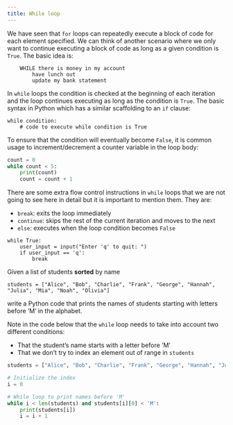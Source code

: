 ```yaml
---
title: While loop
---
```


We have seen that `for` loops can repeatedly execute a block of code for each element specified. We can think of another scenario where we only want to continue executing a block of code as long as a given condition is `True`. The basic idea is:
```
    WHILE there is money in my account
        have lunch out
        update my bank statement
```

In `while` loops the condition is checked at the beginning of each iteration and the loop continues executing as long as the condition is `True`. The basic syntax in Python which has a similar scaffolding to an `if` clause:
```.python
while condition:
    # code to execute while condition is True
```

To ensure that the condition will eventually become `False`, it is common usage to increment/decrement a counter variable in the loop body:

```python
count = 0
while count < 5:
    print(count)
    count = count + 1
```

There are some extra flow control instructions in `while` loops that we are not going to see here in detail but it is important to mention them. They are:

- `break`: exits the loop immediately
- `continue`: skips the rest of the current iteration and moves to the next
- `else`: executes when the loop condition becomes `False`

```.python
while True:
    user_input = input("Enter 'q' to quit: ")
    if user_input == 'q':
        break
```

::: {#exercise1 .callout-note title="Exercise" icon=false} 
Given a list of students **sorted** by name

```.python
students = ["Alice", "Bob", "Charlie", "Frank", "George", "Hannah", "Julia", "Mia", "Noah", "Olivia"]
```

write a Python code that prints the names of students starting with letters before 'M' in the alphabet. 
:::

::: {#answer1 .callout-caution icon=false title='Answer' collapse="true"}

Note in the code below that the `while` loop needs to take into account two different conditions:

- That the student's name starts with a letter before 'M'
- That we don't try to index an element out of range in `students`

```python
students = ["Alice", "Bob", "Charlie", "Frank", "George", "Hannah", "Julia", "Mia", "Noah", "Olivia"]

# Initialize the index
i = 0

# While loop to print names before 'M'
while i < len(students) and students[i][0] < 'M':
    print(students[i])
    i = i + 1
```
:::
